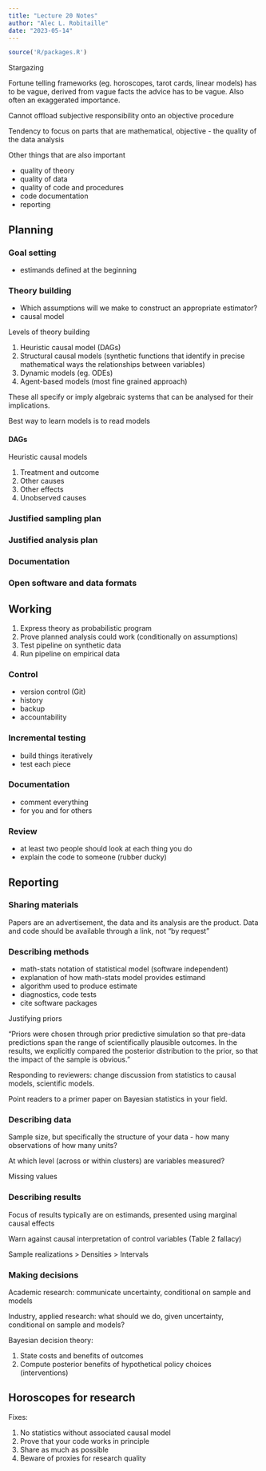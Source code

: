 ```yaml
---
title: "Lecture 20 Notes"
author: "Alec L. Robitaille"
date: "2023-05-14"
---
```


```r
source('R/packages.R')
```


Stargazing


Fortune telling frameworks (eg. horoscopes, tarot cards, linear models) has to be vague, derived from vague facts the advice has to be vague. Also often an exaggerated importance. 

Cannot offload subjective responsibility onto an objective procedure

Tendency to focus on parts that are mathematical, objective - the quality of the data analysis

Other things that are also important

- quality of theory
- quality of data
- quality of code and procedures
- code documentation
- reporting

## Planning

### Goal setting

- estimands defined at the beginning

### Theory building

- Which assumptions will we make to construct an appropriate estimator?
- causal model

Levels of theory building

1. Heuristic causal model (DAGs)
1. Structural causal models (synthetic functions that identify in precise mathematical ways the relationships between variables)
1. Dynamic models (eg. ODEs)
1. Agent-based models (most fine grained approach)

These all specify or imply algebraic systems that can be analysed for their implications.

Best way to learn models is to read models

#### DAGs

Heuristic causal models

1. Treatment and outcome
1. Other causes
1. Other effects
1. Unobserved causes


### Justified sampling plan


### Justified analysis plan


### Documentation


### Open software and data formats


## Working

1. Express theory as probabilistic program
1. Prove planned analysis could work (conditionally on assumptions)
1. Test pipeline on synthetic data
1. Run pipeline on empirical data


### Control

- version control (Git)
- history
- backup
- accountability


### Incremental testing

- build things iteratively
- test each piece

### Documentation

- comment everything
- for you and for others


### Review

- at least two people should look at each thing you do
- explain the code to someone (rubber ducky)



## Reporting


### Sharing materials

Papers are an advertisement, the data and its analysis are the product. Data and code should be available through a link, not "by request"


### Describing methods

- math-stats notation of statistical model (software independent)
- explanation of how math-stats model provides estimand
- algorithm used to produce estimate
- diagnostics, code tests
- cite software packages

Justifying priors

"Priors were chosen through prior predictive simulation so that pre-data predictions span the range of scientifically plausible outcomes. In the results, we explicitly compared the posterior distribution to the prior, so that the impact of the sample is obvious. "

Responding to reviewers: change discussion from statistics to causal models, scientific models. 

Point readers to a primer paper on Bayesian statistics in your field. 

### Describing data

Sample size, but specifically the structure of your data - how many observations of how many units?

At which level (across or within clusters) are variables measured?

Missing values


### Describing results

Focus of results typically are on estimands, presented using marginal causal effects

Warn against causal interpretation of control variables (Table 2 fallacy)

Sample realizations > Densities > Intervals


### Making decisions

Academic research: communicate uncertainty, conditional on sample and models

Industry, applied research: what should we do, given uncertainty, conditional on sample and models?

Bayesian decision theory:

1. State costs and benefits of outcomes
1. Compute posterior benefits of hypothetical policy choices (interventions)


## Horoscopes for research

Fixes:

1. No statistics without associated causal model
1. Prove that your code works in principle
1. Share as much as possible
1. Beware of proxies for research quality